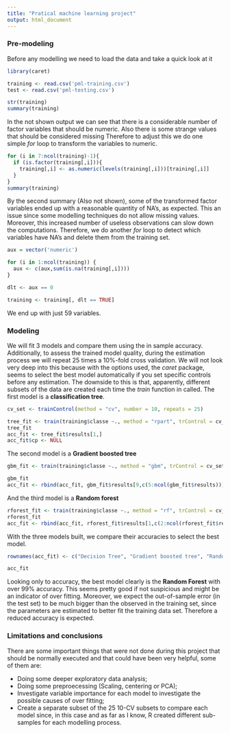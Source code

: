 ```yaml
---
title: "Pratical machine learning project"
output: html_document
---
```



### Pre-modeling

Before any modelling we need to load the data and take a quick look at it

```r
library(caret)

training <- read.csv('pml-training.csv')
test <- read.csv('pml-testing.csv')

str(training)
summary(training)
```

In the not shown output we can see that there is a considerable number of factor variables that should be numeric. Also there is some strange values that should be considered missing
Therefore to adjust this we do one simple  _for_ loop to transform the variables to numeric.

```r
for (i in 7:ncol(training)-1){
  if (is.factor(training[,i])){
    training[,i] <- as.numeric(levels(training[,i]))[training[,i]]
  }
}
summary(training)
```

By the second summary (Also not shown), some of the transformed factor variables ended up with a reasonable quantity of NA's, as expected. This an issue since some modelling techniques do not allow missing values. Moreover, this increased number of useless observations can slow down the computations. Therefore, we do another _for_ loop to detect which variables have NA's and delete them from the training set.


```r

aux = vector('numeric')

for (i in 1:ncol(training)) {
  aux <- c(aux,sum(is.na(training[,i]))) 
}

dlt <- aux == 0

training <- training[, dlt == TRUE]

```

We end up with just 59 variables.

### Modeling

We will fit 3 models and compare them using the in sample accuracy. Additionally, to assess the trained model quality, during the estimation process we will repeat 25 times a 10%-fold cross validation. 
We will not look very deep into this because with the options used, the _caret_ package, seems to select the best model automatically if you set specific controls before any estimation. The downside to this is that, apparently, different subsets of the data are created each time the _train_ function in called.
The first model is a __classification tree__. 

```r
cv_set <- trainControl(method = "cv", number = 10, repeats = 25)

tree_fit <- train(training$classe ~., method = "rpart", trControl = cv_set ,data = training[,-c(1:6)])
tree_fit
acc_fit <- tree_fit$results[1,]
acc_fit$cp <- NULL
```

The second model is a __Gradient boosted tree__

```r
gbm_fit <- train(training$classe ~., method = "gbm", trControl = cv_set, data = training[,-c(1:6)])
```

```r
gbm_fit
acc_fit <- rbind(acc_fit, gbm_fit$results[9,c(5:ncol(gbm_fit$results))])
```

And the third model is a __Random forest__

```r
rforest_fit <- train(training$classe ~., method = "rf", trControl = cv_set, data = training[,-c(1:6)])
rforest_fit
acc_fit <- rbind(acc_fit, rforest_fit$results[1,c(2:ncol(rforest_fit$results))])
```

With the three models built, we compare their accuracies to select the best model.

```r
rownames(acc_fit) <- c("Decision Tree", "Gradient boosted tree", "Random forest")

acc_fit
````

Looking only to accuracy, the best model clearly is the __Random Forest__ with over 99% accuracy. This seems pretty good if not suspicious and might be an indicator of over fitting.
Moreover, we expect the out-of-sample error (in the test set) to be much bigger than the observed in the training set, since the parameters are estimated to better fit the training data set. Therefore a reduced accuracy is expected.


### Limitations and conclusions

There are some important things that were not done during this project that should be normally executed and that could have been very helpful, some of them are:

* Doing some deeper exploratory data analysis;
* Doing some preproecessing (Scaling, centering or PCA);
* Investigate variable importance for each model to investigate the possible causes of over fitting;
* Create a separate subset of the 25 10-CV subsets to compare each model since, in this case and as far as I know, R created different sub-samples for each modelling process.

